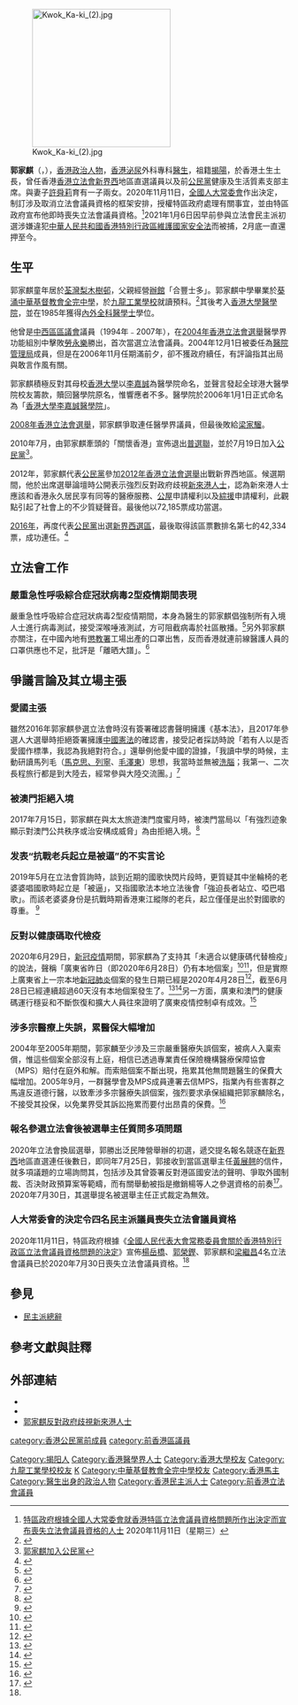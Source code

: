 {{Infobox_officeholder
| honorific-prefix =[[醫生|Dr]]
| name = 郭家麒
| native_name = Kwok Ka-ki
| native_name_lang = en
| honorific-suffix = [[醫生|醫生]]
| image = [[File:Kwok_Ka-ki_in_2016.jpg|200px]]
| office = [[File:Legco.svg|20px]] [[香港立法會|香港立法會]][[香港立法會議員列表|議員]]
| term_start2= 2012年10月1日
| term_end2=  2020年11月11日<ref name="cs2202024102214">{{cite web |title=《依據〈全國人民代表大會常務委員會關於香港特別行政區立法會議員資格問題的決定〉的宣布》 |url=https://www.gld.gov.hk/egazette/pdf/202024102e/cs2202024102214.pdf |website=香港特別行政區憲報 |accessdate=2020-11-11 |date=2020-11-11 |archive-date=2021-01-17 |archive-url=https://web.archive.org/web/20210117183742/https://www.gld.gov.hk/egazette/pdf/202024102e/cs2202024102214.pdf |dead-url=no }}</ref>{{NoteTag|香港政府11月11日宣佈自7月30日失去議員資格，但直至11月11日仍具議員身份<ref>{{Cite web |url=https://www.bbc.com/zhongwen/trad/chinese-news-54884224 |title=香港政府知會立法會，公告四人議席自7月30日起空缺 |access-date=2020-11-11 |archive-date=2020-12-09 |archive-url=https://web.archive.org/web/20201209195545/https://www.bbc.com/zhongwen/trad/chinese-news-54884224 |dead-url=no }}</ref>}}
| constituency2 = [[新界西選區|新界西]]
| predecessor2 = [[何俊仁|何俊仁]]
| successor2= 	(選區重組議席取消)
| majority2 = [[2012年香港立法會選舉|2012年]]∶72,185 (14.49%)<br/>名單首位<br/><hr/>[[2016年香港立法會選舉|2016年]]∶42,334 (7.02%)<br/>名單首位<br/><hr/>
| term_start= 2004年10月1日
| term_end= 2008年9月30日
| predecessor   = [[勞永樂|勞永樂]]
| successor     = [[梁家騮|梁家騮]]
|constituency=[[醫學界功能界別|醫學界]]
| now3 = {{CPHK}}健康及生活質素支部主席
| period3 = 2014年－2021年
| native place = [[廣東|廣東]][[揭陽|揭陽]]
| nationality ={{CHN-HKG}}
| date of birth = {{birth date and age|1961|7|20}}
| residence = {{HKG}}[[香港島|香港島]][[山頂_(選區)|山頂]]<ref>[http://www.gld.gov.hk/egazette/pdf/20162022e/cgn2016202235.pdf 憲報號外第20卷第22期] {{Wayback|url=http://www.gld.gov.hk/egazette/pdf/20162022e/cgn2016202235.pdf |date=20181027103138 }}，香港政府</ref>
| profession = [[泌尿|泌尿]]外科專科[[醫生|醫生]]
| place of birth = {{HKG-1910}}
| party = {{Nonp}}
| otherparty = [[公民黨_(香港)|公民黨]]（2010年7月19日－2021年3月3日）<ref name="stheadline">{{cite news |title=【大拘捕】譚文豪、楊岳橋、郭家麒、李予信退出公民黨 梁家傑終止代表 |url=https://hd.stheadline.com/news/realtime/hk/2013153/%E5%8D%B3%E6%99%82-%E6%B8%AF%E8%81%9E-%E5%A4%A7%E6%8B%98%E6%8D%95-%E8%AD%9A%E6%96%87%E8%B1%AA-%E9%83%AD%E5%AE%B6%E9%BA%92-%E6%A5%8A%E5%B2%B3%E6%A9%8B%E5%8F%8A%E6%9D%8E%E4%BA%88%E4%BF%A1%E9%80%80%E5%87%BA%E5%85%AC%E6%B0%91%E9%BB%A8-%E6%A2%81%E5%AE%B6%E5%82%91%E7%B5%82%E6%AD%A2%E4%BB%A3%E8%A1%A8 |accessdate=2021-03-03 |work=頭條日報 |publisher=香港頭條日報出版有限公司 |date=2021-03-03}}</ref>
| educate =
*[[中華基督教會全完中學|中華基督教會全完中學]]
*[[九龍工業學校|九龍工業學校]]
*香港大學內外全科醫學士（1985年）
*英國愛丁堡皇家外科醫學院院士（1990年）
*香港外科醫學院院士（1990年）
*香港醫學專科學院院士（1993年）
*香港大學文科碩士（2003年）
|signature = Signature of Kwok Ka Ki.png
}}
[[File:Kwok_Ka-ki_(2).jpg|250px]]

'''郭家麒'''（{{lang-en|Kwok Ka-ki}}，{{bd|1961年|7月20日}}），[[香港|香港]][[政治人物|政治人物]]，[[香港|香港]][[泌尿|泌尿]]外科專科[[醫生|醫生]]，祖籍[[揭陽|揭陽]]，於香港土生土長，曾任香港[[香港立法會|香港立法會]][[新界西選區|新界西]]地區直選議員以及前[[公民黨_(香港)|公民黨]]健康及生活質素支部主席。與妻子[[許舜莉|許舜莉]]育有一子兩女。2020年11月11日，[[全國人大常委會|全國人大常委會]]作出決定，制訂涉及取消立法會議員資格的框架安排，授權特區政府處理有關事宜，並由特區政府宣布他即時喪失立法會議員資格。<ref>[https://www.info.gov.hk/gia/general/202011/11/P2020111100437.htm?from=groupmessage 特區政府根據全國人大常委會就香港特區立法會議員資格問題所作出決定而宣布喪失立法會議員資格的人士] {{Wayback|url=https://www.info.gov.hk/gia/general/202011/11/P2020111100437.htm?from=groupmessage |date=20210119125254 }} 2020年11月11日（星期三）</ref>2021年1月6日因早前參與立法會民主派初選涉嫌違犯[[中華人民共和國香港特別行政區維護國家安全法|中華人民共和國香港特別行政區維護國家安全法]]而被捕，2月底一直還押至今。

==生平==
郭家麒童年居於[[荃灣區|荃灣]][[梨木樹邨|梨木樹邨]]，父親經營[[辦館|辦館]]「合豐士多」。郭家麒中學畢業於[[葵涌|葵涌]][[中華基督教會全完中學|中華基督教會全完中學]]，於[[九龍工業學校|九龍工業學校]]就讀預科。<ref>{{cite web |url=https://hk.news.appledaily.com/local/daily/article/20170530/20038272 |title=八方相當年：不滿港英政府殖民地政策 年輕郭家麒鬧爆布政司 - 李八方 |last= |first= |date=2017-05-30 |website= |publisher=香港蘋果日報 |access-date=2019-03-22 |quote= |archive-date=2019-03-22 |archive-url=https://web.archive.org/web/20190322064618/https://hk.news.appledaily.com/local/daily/article/20170530/20038272 |dead-url=no }}</ref>其後考入[[香港大學|香港大學]][[香港大學李嘉誠醫學院|醫學院]]，並在1985年獲得[[內外全科醫學士|內外全科醫學士]]學位。

他曾是[[中西區區議會|中西區區議會]]議員（1994年﹣2007年），在[[2004年香港立法會選舉|2004年香港立法會選舉]]醫學界功能組別中擊敗[[勞永樂|勞永樂]]勝出，首次當選立法會議員。2004年12月1日被委任為[[醫院管理局|醫院管理局]]成員，但是在2006年11月任期滿前夕，卻不獲政府續任，有評論指其出局與敢言作風有關。

郭家麒積極反對其母校[[香港大學|香港大學]]以[[李嘉誠|李嘉誠]]為醫學院命名，並聲言發起全球港大醫學院校友籌款，贖回醫學院原名，惟響應者不多。醫學院於2006年1月1日正式命名為「[[香港大學李嘉誠醫學院|香港大學李嘉誠醫學院]]」。

[[2008年香港立法會選舉|2008年香港立法會選舉]]，郭家麒爭取連任醫學界議員，但最後敗給[[梁家騮|梁家騮]]。

2010年7月，由郭家麒牽頭的「關懷香港」宣佈退出[[普選聯|普選聯]]，並於7月19日加入[[公民黨_(香港)|公民黨]]<ref>[http://www.civicparty.hk/cp/pages/posts/E983ADE5AEB6E9BA92E58AA0E585A5E585ACE6B091E9BBA84035.php 郭家麒加入公民黨]{{dead link|date=2018年4月 |bot=InternetArchiveBot |fix-attempted=yes }}</ref>。

2012年，郭家麒代表[[公民黨_(香港)|公民黨]]參加[[2012年香港立法會選舉|2012年香港立法會選舉]]出戰新界西地區。候選期間，他於出席選舉論壇時公開表示強烈反對政府歧視[[新來港人士|新來港人士]]，認為新來港人士應該和香港永久居民享有同等的醫療服務、[[香港公共房屋|公屋]]申請權利以及[[綜援|綜援]]申請權利，此觀點引起了社會上的不少質疑聲音。最後他以72,185票成功當選。

[[2016年香港立法會選舉|2016年]]，再度代表[[公民黨_(香港)|公民黨]]出選[[新界西選區|新界西選區]]，最後取得該區票數排名第七的42,334票，成功連任。<ref>{{Cite web |url=http://www.elections.gov.hk/legco2016/chi/rs_gc_LC4.html?1473089420240 |title=2016年立法會選舉- 新界西選舉結果 |accessdate=2016-09-05 |archive-date=2016-09-11 |archive-url=https://web.archive.org/web/20160911141814/http://www.elections.gov.hk/legco2016/chi/rs_gc_LC4.html?1473089420240 |dead-url=no }}</ref>

==立法會工作==
===嚴重急性呼吸綜合症冠狀病毒2型疫情期間表現===
嚴重急性呼吸綜合症冠狀病毒2型疫情期間，本身為醫生的郭家麒倡強制所有入境人士進行病毒測試，接受深喉唾液測試，方可阻截病毒於社區散播。<ref name="HK0120200406-01">{{cite web |title=【新冠肺炎】郭家麒倡強制所有入境人士進行病毒測試 |url=https://www.hk01.com/%E6%94%BF%E6%83%85/457553/%E6%96%B0%E5%86%A0%E8%82%BA%E7%82%8E-%E9%83%AD%E5%AE%B6%E9%BA%92%E5%80%A1%E5%BC%B7%E5%88%B6%E6%89%80%E6%9C%89%E5%85%A5%E5%A2%83%E4%BA%BA%E5%A3%AB%E9%80%B2%E8%A1%8C%E7%97%85%E6%AF%92%E6%B8%AC%E8%A9%A6 |accessdate=2020-04-09 |archive-date=2020-08-04 |archive-url=https://web.archive.org/web/20200804184642/https://www.hk01.com/%E6%94%BF%E6%83%85/457553/%E6%96%B0%E5%86%A0%E8%82%BA%E7%82%8E-%E9%83%AD%E5%AE%B6%E9%BA%92%E5%80%A1%E5%BC%B7%E5%88%B6%E6%89%80%E6%9C%89%E5%85%A5%E5%A2%83%E4%BA%BA%E5%A3%AB%E9%80%B2%E8%A1%8C%E7%97%85%E6%AF%92%E6%B8%AC%E8%A9%A6 |dead-url=no }}</ref>另外郭家麒亦關注，在中國內地有[[懲教署|懲教署]]工場出產的口罩出售，反而香港就連前線醫護人員的口罩供應也不足，批評是「離晒大譜」。<ref name="oncc20200406-01">{{cite web |title=港府拒交代CSI口罩去向　議員轟離晒大譜 |url=https://hk.on.cc/hk/bkn/cnt/news/20200406/bkn-20200406124155147-0406_00822_001.html |accessdate=2020-04-09 |archive-date=2020-05-04 |archive-url=https://web.archive.org/web/20200504143555/https://hk.on.cc/hk/bkn/cnt/news/20200406/bkn-20200406124155147-0406_00822_001.html |dead-url=no }}</ref>

==爭議言論及其立場主張==
===愛國主張===
雖然2016年郭家麒參選立法會時沒有簽署確認書聲明擁護《基本法》，且2017年參選人大選舉時拒絕簽署擁護[[中華人民共和國憲法|中國憲法]]的確認書，接受記者採訪時說「若有人以是否愛國作標準，我認為我絕對符合。」還舉例他愛中國的證據，「我讀中學的時候，主動研讀馬列毛（[[馬克思列寧主義|馬克思、列寧]]、[[毛澤東思想|毛澤東]]）思想，我當時並無被[[洗腦|洗腦]]；我第一、二次長程旅行都是到大陸去，經常參與大陸交流團。」<ref>{{cite news |author1=吳倬安 |title=【專訪】郭家麒奮戰人大「撞高牆」 |url=https://www.hk01.com/%E7%A4%BE%E6%9C%83%E6%96%B0%E8%81%9E/139390/%E5%B0%88%E8%A8%AA-%E9%83%AD%E5%AE%B6%E9%BA%92%E5%A5%AE%E6%88%B0%E4%BA%BA%E5%A4%A7-%E6%92%9E%E9%AB%98%E7%89%86-%E4%B8%AD%E5%9C%8B%E9%A0%98%E5%9C%9F%E9%9D%9E%E5%AE%8C%E5%85%A8%E9%B4%89%E9%9B%80%E7%84%A1%E8%81%B2 |work=香港01 |date=2017-12-11 09:00 |accessdate=2020-06-30 |archive-date=2020-08-04 |archive-url=https://web.archive.org/web/20200804184651/https://www.hk01.com/%E7%A4%BE%E6%9C%83%E6%96%B0%E8%81%9E/139390/%E5%B0%88%E8%A8%AA-%E9%83%AD%E5%AE%B6%E9%BA%92%E5%A5%AE%E6%88%B0%E4%BA%BA%E5%A4%A7-%E6%92%9E%E9%AB%98%E7%89%86-%E4%B8%AD%E5%9C%8B%E9%A0%98%E5%9C%9F%E9%9D%9E%E5%AE%8C%E5%85%A8%E9%B4%89%E9%9B%80%E7%84%A1%E8%81%B2 |dead-url=no }}</ref>

===被澳門拒絕入境===
{{main|香港人被拒入境澳門事件}}
2017年7月15日，郭家麒在與太太旅遊澳門度蜜月時，被澳門當局以「有強烈迹象顯示對澳門公共秩序或治安構成威脅」為由拒絕入境。<ref>{{cite web|title=「威脅穩定」 郭家麒被拒入境澳門|url=https://news.mingpao.com/pns/dailynews/web_tc/article/20170718/s00002/1500314662373|publisher=明報|accessdate=2017-07-18|archive-date=2017-10-05|archive-url=https://web.archive.org/web/20171005151513/https://news.mingpao.com/pns/dailynews/web_tc/article/20170718/s00002/1500314662373|dead-url=no}}</ref>

===发表“抗戰老兵起立是被逼”的不实言论===
2019年5月在立法會質詢時，談到近期的國歌快閃片段時，更質疑其中坐輪椅的老婆婆唱國歌時起立是「被逼」，又指國歌法本地立法後會「強迫長者站立、啞巴唱歌」。而該老婆婆身份是抗戰時期香港東江縱隊的老兵，起立僅僅是出於對國歌的尊重。
<ref>{{Cite web |url=http://mil.news.sina.com.cn/china/2019-05-05/doc-ihvhiqax6662573.shtml |title=肃立唱国歌竟遭诋毁 香港抗日老兵亲自“教做人” |accessdate=2019-05-05 |archive-date=2019-05-05 |archive-url=https://web.archive.org/web/20190505021456/http://mil.news.sina.com.cn/china/2019-05-05/doc-ihvhiqax6662573.shtml |dead-url=no }}</ref>

===反對以健康碼取代檢疫===
2020年6月29日，[[2019冠狀病毒病疫情|新冠疫情]]期間，郭家麒為了支持其「未適合以健康碼代替檢疫」的說法，聲稱「廣東省昨日（即2020年6月28日）仍有本地個案」<ref>{{cite news |title=郭家麒促取消限聚令　又認為未適合以健康碼代替檢疫 |url=https://today.line.me/hk/article/%E9%83%AD%E5%AE%B6%E9%BA%92%E4%BF%83%E5%8F%96%E6%B6%88%E9%99%90%E8%81%9A%E4%BB%A4%E3%80%80%E5%8F%88%E8%AA%8D%E7%82%BA%E6%9C%AA%E9%81%A9%E5%90%88%E4%BB%A5%E5%81%A5%E5%BA%B7%E7%A2%BC%E4%BB%A3%E6%9B%BF%E6%AA%A2%E7%96%AB%E3%80%80-Gm12KY |work=香港電台 |publisher=LINE TODDAY |date=2020年6月29日19:12 LINE facebook KEEP COPY |accessdate=2020年7月16日 |archive-date=2020年7月16日 |archive-url=https://web.archive.org/web/20200716091416/https://today.line.me/hk/article/%E9%83%AD%E5%AE%B6%E9%BA%92%E4%BF%83%E5%8F%96%E6%B6%88%E9%99%90%E8%81%9A%E4%BB%A4%E3%80%80%E5%8F%88%E8%AA%8D%E7%82%BA%E6%9C%AA%E9%81%A9%E5%90%88%E4%BB%A5%E5%81%A5%E5%BA%B7%E7%A2%BC%E4%BB%A3%E6%9B%BF%E6%AA%A2%E7%96%AB%E3%80%80-Gm12KY |dead-url=no }}</ref><ref>{{cite news |author1=Kwok Ka Ki 郭家麒 |title=20200629 郭家麒回應政府限聚令安排 |url=https://www.facebook.com/drkwokkaki/videos/20200629-%E9%83%AD%E5%AE%B6%E9%BA%92%E5%9B%9E%E6%87%89%E6%94%BF%E5%BA%9C%E9%99%90%E8%81%9A%E4%BB%A4%E5%AE%89%E6%8E%92/735860937216063/ |publisher=Facebook |date=29 June at 00:41 |accessdate=2020-07-16 |archive-date=2020-08-04 |archive-url=https://web.archive.org/web/20200804184757/https://www.facebook.com/drkwokkaki/videos/20200629-%E9%83%AD%E5%AE%B6%E9%BA%92%E5%9B%9E%E6%87%89%E6%94%BF%E5%BA%9C%E9%99%90%E8%81%9A%E4%BB%A4%E5%AE%89%E6%8E%92/735860937216063/ |dead-url=no }}</ref>，但是實際上廣東省上一宗本地[[新冠肺炎|新冠肺炎]]個案的發生日期已經是2020年4月28日<ref>{{cite news |author1=广东省新冠肺炎防控指挥办 |title=2020年4月29日广东省新冠肺炎疫情情况 |url=http://wsjkw.gd.gov.cn/xxgzbdfk/yqtb/content/post_2985817.html |work=广东省卫生健康委员会 |date=2020-04-29 08:19:05 |accessdate=2020-07-16 |archive-date=2020-07-16 |archive-url=https://web.archive.org/web/20200716131210/http://wsjkw.gd.gov.cn/xxgzbdfk/yqtb/content/post_2985817.html |dead-url=no }}</ref>，截至6月28日已經連續超過60天沒有本地個案發生了。<ref>{{cite news |author1=郑澍 |author2=何伟奇 |title=广东累计50天无出现本地确诊病例 卫健委提醒个人不要放松日常防护 |url=http://news.cnr.cn/native/city/20200617/t20200617_525132403.shtml |work=央广网 |date=2020-06-17 16:42:00 |accessdate=2020-07-16 |archive-date=2020-08-04 |archive-url=https://web.archive.org/web/20200804184757/http://news.cnr.cn/native/city/20200617/t20200617_525132403.shtml |dead-url=no }}</ref><ref>{{cite news |author1=广东省新冠肺炎防控指挥办 |title=2020年6月29日广东省新冠肺炎疫情情况 |url=http://wsjkw.gd.gov.cn/xxgzbdfk/yqtb/content/post_3024783.html |work=广东省卫生健康委 |date=2020-06-29 08:03:06 |accessdate=2020-07-16 |archive-date=2020-07-17 |archive-url=https://web.archive.org/web/20200717014554/http://wsjkw.gd.gov.cn/xxgzbdfk/yqtb/content/post_3024783.html |dead-url=no }}</ref>另一方面，廣東和澳門的健康碼運行穩妥和不斷恢復和擴大人員往來證明了廣東疫情控制卓有成效。<ref>{{cite news |author1=黄姝伦 |title=7月15日起粤澳口岸进入广东省人员不再集中隔离 |url=http://www.caixin.com/2020-07-14/101579556.html |work=财新网 |date=2020年07月14日 12:12 |accessdate=2020-07-16 |archive-date=2020-07-17 |archive-url=https://web.archive.org/web/20200717083637/http://www.caixin.com/2020-07-14/101579556.html |dead-url=no }}</ref>

===涉多宗醫療上失誤，累醫保大幅增加===
2004年至2005年期間，郭家麟至少涉及三宗嚴重醫療失誤個案，被病人入稟索償，惟這些個案全部沒有上庭，相信已透過專業責任保險機構醫療保障協會（MPS）賠付在庭外和解。而索賠個案不斷出現，拖累其他無問題醫生的保費大幅增加。2005年9月，一群醫學會及MPS成員連署去信MPS，指業內有些害群之馬違反道德行醫，以致牽涉多宗醫療失誤個案，強烈要求承保組織把郭家麟除名，不接受其投保，以免業界受其訴訟拖累而要付出昂貴的保費。<ref>{{cite news |title=涉多宗醫療失誤 累醫保大幅加價 醫生聯署叮走郭家麒 |url=http://the-sun.on.cc/channels/news/20050916/20050916022230_0001.html |work=太陽報 |date=2005-09-16 |accessdate=2020-07-30 |archive-date=2020-08-04 |archive-url=https://web.archive.org/web/20200804184731/http://the-sun.on.cc/channels/news/20050916/20050916022230_0001.html |dead-url=no }}</ref>

===報名參選立法會後被選舉主任質問多項問題===
2020年立法會換屆選舉，郭勝出泛民陣營舉辦的初選，遞交提名報名競逐在[[新界西選區|新界西]]地區直選連任後數日，即同年7月25日，郭接收到當區選舉主任[[黃展翹|黃展翹]]的信件，就多項議題的立場詢問其，包括涉及其曾簽署反對港區國安法的聲明、爭取外國制裁、否決財政預算案等範疇，而有關舉動被指是撤銷楊等人之參選資格的前奏<ref name="Stand News 20200725">{{cite web|title=【DQ 前奏？】楊岳橋、梁繼昌、何桂藍、劉穎匡等　被選舉主任追問是否反對國安法、否決預算案等|url=https://www.thestandnews.com/politics/dq-前奏-楊岳橋-梁繼昌-何桂藍-劉穎匡等民主派-被選舉主任追問是否反對國安法-否決預算案等/|accessdate=2020-09-20|archive-date=2020-08-04|archive-url=https://web.archive.org/web/20200804184857/https://www.thestandnews.com/politics/dq-%E5%89%8D%E5%A5%8F-%E6%A5%8A%E5%B2%B3%E6%A9%8B-%E6%A2%81%E7%B9%BC%E6%98%8C-%E4%BD%95%E6%A1%82%E8%97%8D-%E5%8A%89%E7%A9%8E%E5%8C%A1%E7%AD%89%E6%B0%91%E4%B8%BB%E6%B4%BE-%E8%A2%AB%E9%81%B8%E8%88%89%E4%B8%BB%E4%BB%BB%E8%BF%BD%E5%95%8F%E6%98%AF%E5%90%A6%E5%8F%8D%E5%B0%8D%E5%9C%8B%E5%AE%89%E6%B3%95-%E5%90%A6%E6%B1%BA%E9%A0%90%E7%AE%97%E6%A1%88%E7%AD%89/|dead-url=no}}</ref>。2020年7月30日，其選舉提名被選舉主任正式裁定為無效。

===人大常委會的決定令四名民主派議員喪失立法會議員資格===
{{main|民主派總辭}}
2020年11月11日，特區政府根據《[[全國人民代表大會常務委員會關於香港特別行政區立法會議員資格問題的決定|全國人民代表大會常務委員會關於香港特別行政區立法會議員資格問題的決定]]》宣佈[[楊岳橋|楊岳橋]]、[[郭榮鏗|郭榮鏗]]、郭家麒和[[梁繼昌|梁繼昌]]4名立法會議員已於2020年7月30日喪失立法會議員資格。<ref name="cs2202024102214"/>

==參見==
*[[民主派總辭|民主派總辭]]
==參考文獻與註釋==
{{reflist}}
{{notefoot}}

== 外部連結 ==
{{commonscat|Kwok Ka-ki}}

* {{facebook|drkwokkaki}}
* {{instagram|dr.kwok_ka_ki}}
*[http://www.youtube.com/watch?v=yWhyeiNACXQ 郭家麒反對政府歧視新來港人士]{{Wayback|url=http://www.youtube.com/watch?v=yWhyeiNACXQ |date=20150716054729 }}

{{香港特別行政區第三屆立法會議員}}
{{香港特別行政區第五屆立法會議員}}
{{香港特別行政區第六屆立法會議員}}
[[Category:揭阳人|Category:揭阳人]]
[[Category:香港醫學界人士|Category:香港醫學界人士]]
[[Category:香港大學校友|Category:香港大學校友]]
[[Category:九龍工業學校校友|Category:九龍工業學校校友]]
[[category:香港公民黨前成員|category:香港公民黨前成員]]
[[Category:郭姓|K]]
[[Category:中華基督教會全完中學校友|Category:中華基督教會全完中學校友]]
[[Category:香港馬主|Category:香港馬主]]
[[Category:醫生出身的政治人物|Category:醫生出身的政治人物]]
[[Category:香港民主派人士|Category:香港民主派人士]]
[[Category:前香港立法會議員|Category:前香港立法會議員]]
[[category:前香港區議員|category:前香港區議員]]